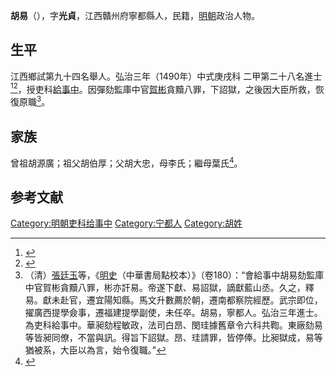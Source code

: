 {{明清人物信息框
| 姓名 = 胡易
| 原名 =
| 圖片名稱= 
| 圖片大小 =
| 圖片說明 = 
| 最高職務 =
| 國家 = 大明 
| 爵位 =
| 籍貫 = 江西贛州府寧都縣
| 族裔 = 
| 字號 = 
| 諡號 =
| 出生日期 = 生年不詳
| 出生地點 = <!---江西贛州府寧都縣--->
| 逝世日期 = 卒年不詳 
| 逝世地點 =
| 墓葬 =
| 配偶 = 
| 親屬 = 
| 出身 =
* 弘治三年庚戌科進士出身
| 經歷 =
| 著作 =  
}}
'''胡易'''（{{bd|？||？|catIdx=}}），字'''光貞'''，江西贛州府寧都縣人，民籍，[[明朝|明朝]]政治人物。

== 生平 ==
江西鄉試第九十四名舉人。弘治三年（1490年）中式庚戌科<!---會試第二十八名--->二甲第二十八名進士<ref>{{Cite book|title=《[[皇明贡举考|皇明贡举考]]》卷五|last=（明）[[张朝瑞|张朝瑞]]|first=|publisher=《续修四库全书》史部第828册|year=|isbn=|location=|pages=}}</ref><ref>{{Cite book|title=贡举志五种 上|last=鲁小俊，江俊伟著|first=|publisher=武汉：武汉大学出版社|year=2009|isbn=978-7-307-07043-1|location=|pages=}}</ref>，授吏科[[給事中|給事中]]。因彈劾監庫中官[[賀彬|賀彬]]貪黷八罪，下詔獄，之後因大臣所救，恢復原職<ref>（清）[[張廷玉|張廷玉]]等，《[[明史|明史]]（中華書局點校本）》（卷180）：“會給事中胡易劾監庫中官賀彬貪黷八罪，彬亦訐易。帝遂下獻、易詔獄，謫獻藍山丞。久之，釋易。獻未赴官，遷宜陽知縣。馬文升數薦於朝，遷南都察院經歷。武宗即位，擢廣西提學僉事，遷福建提學副使，未任卒。胡易，寧都人。弘治三年進士。為吏科給事中。華昶劾程敏政，法司白昂、閔珪據舊章令六科共鞫。東廠劾易等皆昶同僚，不當與訊。得旨下詔獄。昂、珪請罪，皆停俸。比昶獄成，易等猶被系，大臣以為言，始令復職。”</ref>。

== 家族 ==
曾祖胡源廣；祖父胡伯厚；父胡大忠，母李氏；繼母葉氏<ref>{{Cite book|title=天一阁藏明代科举录选刊 登科录 点校本|last=龚延明主编|first=|publisher=宁波出版社|year=2016|isbn=978-7-5526-2320-8|location=宁波|pages=|quote=《天一閣藏明代科舉錄選刊.登科錄》之《弘治三年庚戌科進士登科錄》}}</ref>。

==参考文献==
{{reflist}}

{{弘治三年庚戌科殿試金榜}}
{{DEFAULTSORT:}}
[[Category:明朝吏科给事中|Category:明朝吏科给事中]]
[[Category:宁都人|Category:宁都人]]
[[Category:胡姓|Category:胡姓]]


{{明朝官员小作品}}